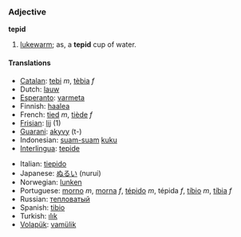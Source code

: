 ===Adjective===
'''tepid'''

#[[lukewarm]]; as, a '''tepid''' cup of water.

====Translations====
{{top}}
*[[Catalan]]: [[tebi]] ''m'', [[tèbia]] ''f''
*Dutch: [[lauw]]
*[[Esperanto]]: [[varmeta]]
*Finnish: [[haalea]]
*French: [[tied]] ''m'', [[tiède]] ''f''
*[[Frisian]]: [[lij]] (1)
*[[Guarani]]: [[akyvy]] (t-)
*Indonesian: [[suam-suam]] [[kuku]]
*[[Interlingua]]: [[tepide]]
{{mid}}
*Italian: [[tiepido]]
*Japanese: [[ぬるい]] (nurui)
*Norwegian: [[lunken]]
*Portuguese: [[morno]] ''m'', [[morna]] ''f'', [[tépido]] ''m'', tépida ''f'', [[tíbio]] ''m'', [[tíbia]] ''f''
*Russian: [[тепловатый]]
*Spanish: [[tibio]]
*Turkish: [[ılık]]
*[[Volapük]]: [[vamülik]]
{{bottom}}